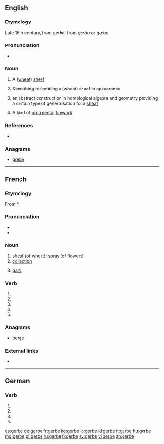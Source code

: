 {{also|gerbé}}
==English==

===Etymology===
Late 16th century, from {{etyl|fr|en}} ''gerbe'', from {{etyl|frk|en}} ''garba'' or ''garbe''.

===Pronunciation===
* {{IPA|/dʒɜːb/|lang=en}}

===Noun===
{{en-noun}}
{{wikipedia}}

# {{context|now|_|obsolete|lang=en}} A ([[wheat]]) [[sheaf]]
# Something resembling a (wheat) sheaf in appearance
# {{context|mathematics|lang=en}} an abstract construction in homological algebra and geometry providing a certain type of generalisation for a [[sheaf]]
# {{context|pyrotechnics|lang=en}} A kind of [[ornamental]] [[firework]].
#: {{rfquotek|Farrow}}

===References===
* {{R:OED}}

===Anagrams===
* [[grebe#English|grebe]]

----

==French==

===Etymology===
From {{etyl|frk|fr}} *{{term||garba}}.

===Pronunciation===
* {{IPA|/ʒɛʁb/|lang=fr}}
* {{audio|Fr-gerbe.ogg|Audio|lang=fr}}

===Noun===
{{fr-noun|f}}

# [[sheaf]] (of wheat); [[spray]] (of flowers)
# [[collection]]
# {{context|heraldiccharge|lang=fr}} [[garb]]

===Verb===
{{fr-verb-form}}

# {{inflection of|gerber||1|s|pres|indc|lang=fr}}
# {{inflection of|gerber||3|s|pres|indc|lang=fr}}
# {{inflection of|gerber||1|s|pres|subj|lang=fr}}
# {{inflection of|gerber||3|s|pres|subj|lang=fr}}
# {{inflection of|gerber||2|s|impr|lang=fr}}

===Anagrams===
* [[berge#French|berge]]

===External links===
* {{R:TLFi}}

----

==German==

===Verb===
{{head|de|verb form}}

# {{de-verb form of|gerben|1|s|g}}
# {{de-verb form of|gerben|1|s|k1}}
# {{de-verb form of|gerben|3|s|k1}}
# {{de-verb form of|gerben|i|s}}

[[cs:gerbe]]
[[de:gerbe]]
[[fr:gerbe]]
[[ko:gerbe]]
[[io:gerbe]]
[[id:gerbe]]
[[it:gerbe]]
[[hu:gerbe]]
[[mg:gerbe]]
[[pl:gerbe]]
[[ru:gerbe]]
[[fi:gerbe]]
[[sv:gerbe]]
[[vi:gerbe]]
[[zh:gerbe]]